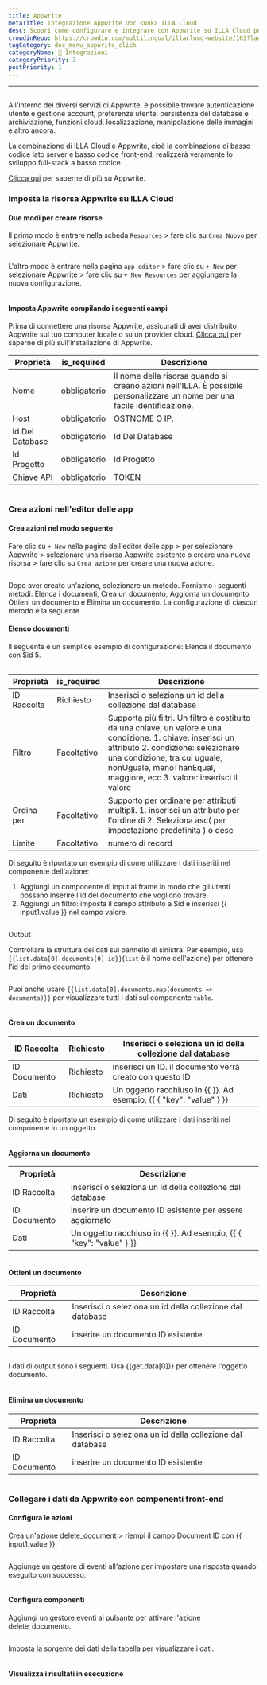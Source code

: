 ```yaml
---
title: Appwrite
metaTitle: Integrazione Appwrite Doc <unk> ILLA Cloud
desc: Scopri come configurare e integrare con Appwrite su ILLA Cloud per accedere a una varietà di servizi di backend per le tue applicazioni.
crowdinRepo: https://crowdin.com/multilingual/illacloud-website/163?languages=it&filter=basic&value=0
tagCategory: doc_menu_appwrite_click
categoryName: 🔨 Integrazioni
categoryPriority: 3
postPriority: 1
---
```


* * *

## <h2 hidden>Appwrite Database</h2>

All'interno dei diversi servizi di Appwrite, è possibile trovare autenticazione utente e gestione account, preferenze utente, persistenza del database e archiviazione, funzioni cloud, localizzazione, manipolazione delle immagini e altro ancora. 

La combinazione di ILLA Cloud e Appwrite, cioè la combinazione di basso codice lato server e basso codice front-end, realizzerà veramente lo sviluppo full-stack a basso codice.

[Clicca qui](https://appwrite.io/) per saperne di più su Appwrite.

### Imposta la risorsa Appwrite su ILLA Cloud

#### Due modi per creare risorse

Il primo modo è entrare nella scheda `Resources` > fare clic su `Crea Nuovo` per selezionare Appwrite. 

<img src='https://cdn.illacloud.com/official-website/img/docs/assemble/appwrite1.png' alt="" />

L'altro modo è entrare nella pagina `app editor` > fare clic su `+ New` per selezionare Appwrite > fare clic su `+ New Resources` per aggiungere la nuova configurazione. 

<img src='https://cdn.illacloud.com/official-website/img/docs/assemble/appwrite2.png' alt="" />

#### Imposta Appwrite compilando i seguenti campi

Prima di connettere una risorsa Appwrite, assicurati di aver distribuito Appwrite sul tuo computer locale o su un provider cloud. [Clicca qui](https://appwrite.io/docs/installation) per saperne di più sull'installazione di Appwrite. 

| Proprietà       | is_required  | Descrizione                                                                                                                  |
| --------------- | ------------ | ---------------------------------------------------------------------------------------------------------------------------- |
| Nome            | obbligatorio | Il nome della risorsa quando si creano azioni nell'ILLA. È possibile personalizzare un nome per una facile identificazione.  |
| Host            | obbligatorio | OSTNOME O IP.                                                                                                                |
| Id Del Database | obbligatorio | Id Del Database                                                                                                              |
| Id Progetto     | obbligatorio | Id Progetto                                                                                                                  |
| Chiave API      | obbligatorio | TOKEN                                                                                                                        |

<img src='https://cdn.illacloud.com/official-website/img/docs/assemble/appwrite3.png' alt="" />

### Crea azioni nell'editor delle app

#### Crea azioni nel modo seguente

Fare clic su `+ New` nella pagina dell'editor delle app > per selezionare Appwrite > selezionare una risorsa Appwrite esistente o creare una nuova risorsa > fare clic su `Crea azione` per creare una nuova azione. 

<img src='https://cdn.illacloud.com/official-website/img/docs/assemble/appwrite4.png' alt="" />

Dopo aver creato un'azione, selezionare un metodo. Forniamo i seguenti metodi: Elenca i documenti, Crea un documento, Aggiorna un documento, Ottieni un documento e Elimina un documento. La configurazione di ciascun metodo è la seguente. 

#### Elenco documenti

Il seguente è un semplice esempio di configurazione: Elenca il documento con $id 5. 

<img src='https://cdn.illacloud.com/official-website/img/docs/assemble/appwrite5.png' alt="" />

| Proprietà   | is_required | Descrizione                                                                                                                                                                                                                                                |
| ----------- | ----------- | ---------------------------------------------------------------------------------------------------------------------------------------------------------------------------------------------------------------------------------------------------------- |
| ID Raccolta | Richiesto   | Inserisci o seleziona un id della collezione dal database                                                                                                                                                                                                  |
| Filtro      | Facoltativo | Supporta più filtri. Un filtro è costituito da una chiave, un valore e una condizione. 1. chiave: inserisci un attributo 2. condizione: selezionare una condizione, tra cui uguale, nonUguale, menoThanEqual, maggiore, ecc 3. valore: inserisci il valore |
| Ordina per  | Facoltativo | Supporto per ordinare per attributi multipli. 1. inserisci un attributo per l'ordine di 2. Seleziona asc( per impostazione predefinita ) o desc                                                                                                            |
| Limite      | Facoltativo | numero di record                                                                                                                                                                                                                                           |

Di seguito è riportato un esempio di come utilizzare i dati inseriti nel componente dell'azione:

1.  Aggiungi un componente di input al frame in modo che gli utenti possano inserire l'id del documento che vogliono trovare.  
2.  Aggiungi un filtro: imposta il campo attributo a $id e inserisci {{ input1.value }} nel campo valore. 

<img src='https://cdn.illacloud.com/official-website/img/docs/assemble/appwrite6.png' alt="" />

Output

Controllare la struttura dei dati sul pannello di sinistra. Per esempio, usa `{{list.data[0].documents[0].id}}`(`list` è il nome dell'azione) per ottenere l'id del primo documento. 

<img src='https://cdn.illacloud.com/official-website/img/docs/assemble/appwrite7.png' alt="" />

Puoi anche usare `{{list.data[0].documents.map(documents => documents)}}` per visualizzare tutti i dati sul componente `table`. 

<img src='https://cdn.illacloud.com/official-website/img/docs/assemble/appwrite8.png' alt="" />

#### Crea un documento

| ID Raccolta  | Richiesto | Inserisci o seleziona un id della collezione dal database           |
| ------------ | --------- | ------------------------------------------------------------------- |
| ID Documento | Richiesto | inserisci un ID. il documento verrà creato con questo ID            |
| Dati         | Richiesto | Un oggetto racchiuso in {{ }}. Ad esempio, {{ { "key": "value" } }} |

Di seguito è riportato un esempio di come utilizzare i dati inseriti nel componente in un oggetto. 

<img src='https://cdn.illacloud.com/official-website/img/docs/assemble/appwrite9.png' alt="" />

#### Aggiorna un documento

| Proprietà    | Descrizione                                                         |
| ------------ | ------------------------------------------------------------------- |
| ID Raccolta  | Inserisci o seleziona un id della collezione dal database           |
| ID Documento | inserire un documento ID esistente per essere aggiornato            |
| Dati         | Un oggetto racchiuso in {{ }}. Ad esempio, {{ { "key": "value" } }} |

<img src='https://cdn.illacloud.com/official-website/img/docs/assemble/appwrite10.png' alt="" />

#### Ottieni un documento

| Proprietà    | Descrizione                                               |
| ------------ | --------------------------------------------------------- |
| ID Raccolta  | Inserisci o seleziona un id della collezione dal database |
| ID Documento | inserire un documento ID esistente                        |

<img src='https://cdn.illacloud.com/official-website/img/docs/assemble/appwrite11.png' alt="" />

I dati di output sono i seguenti. Usa {{get.data[0]}} per ottenere l'oggetto documento.

<img src='https://cdn.illacloud.com/official-website/img/docs/assemble/appwrite12.png' alt="" />

#### Elimina un documento

| Proprietà    | Descrizione                                               |
| ------------ | --------------------------------------------------------- |
| ID Raccolta  | Inserisci o seleziona un id della collezione dal database |
| ID Documento | inserire un documento ID esistente                        |

<img src='https://cdn.illacloud.com/official-website/img/docs/assemble/appwrite13.png' alt="" />

### Collegare i dati da Appwrite con componenti front-end

#### Configura le azioni

Crea un'azione delete_document > riempi il campo Document ID con {{ input1.value }}. 

<img src='https://cdn.illacloud.com/official-website/img/docs/assemble/appwrite14.png' alt="" />

Aggiunge un gestore di eventi all'azione per impostare una risposta quando eseguito con successo. 

<img src='https://cdn.illacloud.com/official-website/img/docs/assemble/appwrite15.png' alt="" />

#### Configura componenti

Aggiungi un gestore eventi al pulsante per attivare l'azione delete_documento. 

<img src='https://cdn.illacloud.com/official-website/img/docs/assemble/appwrite16.png' alt="" />

Imposta la sorgente dei dati della tabella per visualizzare i dati. 

<img src='https://cdn.illacloud.com/official-website/img/docs/assemble/appwrite17.png' alt="" />

#### Visualizza i risultati in esecuzione

<img src='https://cdn.illacloud.com/official-website/img/docs/assemble/appwrite18.gif' alt="" />
